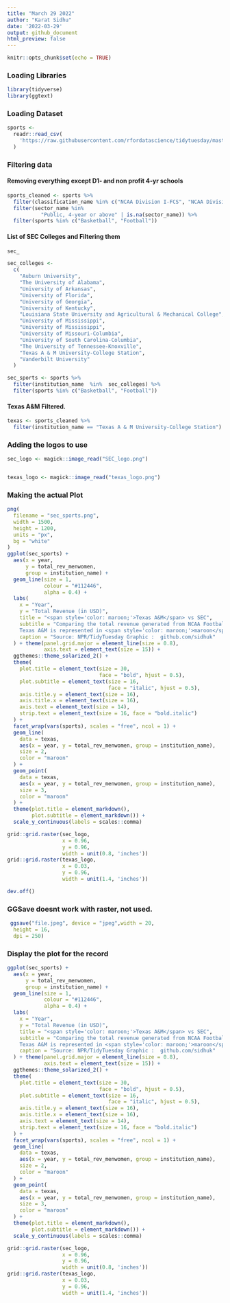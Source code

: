 ```yaml
---
title: "March 29 2022"
author: "Karat Sidhu"
date: '2022-03-29'
output: github_document
html_preview: false
---
```


```r
knitr::opts_chunk$set(echo = TRUE)
```



### Loading Libraries

```r
library(tidyverse)
library(ggtext)

```

### Loading Dataset

```r
sports <-
  readr::read_csv(
    'https://raw.githubusercontent.com/rfordatascience/tidytuesday/master/data/2022/2022-03-29/sports.csv'
  )

```

### Filtering data
#### Removing everything except D1- and non profit 4-yr schools

```r

sports_cleaned <- sports %>%
  filter(classification_name %in% c("NCAA Division I-FCS", "NCAA Division I-FBS")) %>%
  filter(sector_name %in%
           "Public, 4-year or above" | is.na(sector_name)) %>%
  filter(sports %in% c("Basketball", "Football"))


```


#### List of SEC Colleges and Filtering them

```r
sec_

sec_colleges <-
  c(
    "Auburn University",
    "The University of Alabama",
    "University of Arkansas",
    "University of Florida",
    "University of Georgia",
    "University of Kentucky",
    "Louisiana State University and Agricultural & Mechanical College",
    "University of Mississippi",
    "University of Mississippi",
    "University of Missouri-Columbia",
    "University of South Carolina-Columbia",
    "The University of Tennessee-Knoxville",
    "Texas A & M University-College Station",
    "Vanderbilt University"
  )

sec_sports <- sports %>%
  filter(institution_name  %in%  sec_colleges) %>%
  filter(sports %in% c("Basketball", "Football"))

```

#### Texas A&M Filtered.

```r

texas <- sports_cleaned %>%
  filter(institution_name == "Texas A & M University-College Station")

```

### Adding the logos to use

```r
sec_logo <- magick::image_read("SEC_logo.png")


texas_logo <- magick::image_read("texas_logo.png")


```


### Making the actual Plot

```r

png(
  filename = "sec_sports.png",
  width = 1500,
  height = 1200,
  units = "px",
  bg = "white"
)
ggplot(sec_sports) +
  aes(x = year,
      y = total_rev_menwomen,
      group = institution_name) +
  geom_line(size = 1,
            colour = "#112446",
            alpha = 0.4) +
  labs(
    x = "Year",
    y = "Total Revenue (in USD)",
    title = "<span style='color: maroon;'>Texas A&M</span> vs SEC",
    subtitle = "Comparing the total revenue generated from NCAA Football & NCAA Basketball <br> from 2015 to 2019 for the Universities/Colleges part of the South Eastern Conference. <br>
    Texas A&M is represented in <span style='color: maroon;'>maroon</span>",
    caption = "Source: NPR/TidyTuesday Graphic :  github.com/sidhuk"
  ) + theme(panel.grid.major = element_line(size = 0.8),
            axis.text = element_text(size = 15)) +
  ggthemes::theme_solarized_2() +
  theme(
    plot.title = element_text(size = 30,
                              face = "bold", hjust = 0.5),
    plot.subtitle = element_text(size = 16,
                                 face = "italic", hjust = 0.5),
    axis.title.y = element_text(size = 16),
    axis.title.x = element_text(size = 16),
    axis.text = element_text(size = 14),
    strip.text = element_text(size = 16, face = "bold.italic")
  ) +
  facet_wrap(vars(sports), scales = "free", ncol = 1) +
  geom_line(
    data = texas,
    aes(x = year, y = total_rev_menwomen, group = institution_name),
    size = 2,
    color = "maroon"
  ) +
  geom_point(
    data = texas,
    aes(x = year, y = total_rev_menwomen, group = institution_name),
    size = 3,
    color = "maroon"
  ) +
  theme(plot.title = element_markdown(),
        plot.subtitle = element_markdown()) +
  scale_y_continuous(labels = scales::comma)

grid::grid.raster(sec_logo,
                  x = 0.96,
                  y = 0.96,
                  width = unit(0.8, 'inches'))
grid::grid.raster(texas_logo,
                  x = 0.03,
                  y = 0.96,
                  width = unit(1.4, 'inches'))

dev.off()

```


### GGSave doesnt work with raster, not used.

```r


 ggsave("file.jpeg", device = "jpeg",width = 20,
  height = 16,
  dpi = 250)


```


### Display the plot for the record

```r
ggplot(sec_sports) +
  aes(x = year,
      y = total_rev_menwomen,
      group = institution_name) +
  geom_line(size = 1,
            colour = "#112446",
            alpha = 0.4) +
  labs(
    x = "Year",
    y = "Total Revenue (in USD)",
    title = "<span style='color: maroon;'>Texas A&M</span> vs SEC",
    subtitle = "Comparing the total revenue generated from NCAA Football & NCAA Basketball <br> from 2015 to 2019 for the Universities/Colleges part of the South Eastern Conference. <br>
    Texas A&M is represented in <span style='color: maroon;'>maroon</span>",
    caption = "Source: NPR/TidyTuesday Graphic :  github.com/sidhuk"
  ) + theme(panel.grid.major = element_line(size = 0.8),
            axis.text = element_text(size = 15)) +
  ggthemes::theme_solarized_2() +
  theme(
    plot.title = element_text(size = 30,
                              face = "bold", hjust = 0.5),
    plot.subtitle = element_text(size = 16,
                                 face = "italic", hjust = 0.5),
    axis.title.y = element_text(size = 16),
    axis.title.x = element_text(size = 16),
    axis.text = element_text(size = 14),
    strip.text = element_text(size = 16, face = "bold.italic")
  ) +
  facet_wrap(vars(sports), scales = "free", ncol = 1) +
  geom_line(
    data = texas,
    aes(x = year, y = total_rev_menwomen, group = institution_name),
    size = 2,
    color = "maroon"
  ) +
  geom_point(
    data = texas,
    aes(x = year, y = total_rev_menwomen, group = institution_name),
    size = 3,
    color = "maroon"
  ) +
  theme(plot.title = element_markdown(),
        plot.subtitle = element_markdown()) +
  scale_y_continuous(labels = scales::comma)

grid::grid.raster(sec_logo,
                  x = 0.96,
                  y = 0.96,
                  width = unit(0.8, 'inches'))
grid::grid.raster(texas_logo,
                  x = 0.03,
                  y = 0.96,
                  width = unit(1.4, 'inches'))



```





